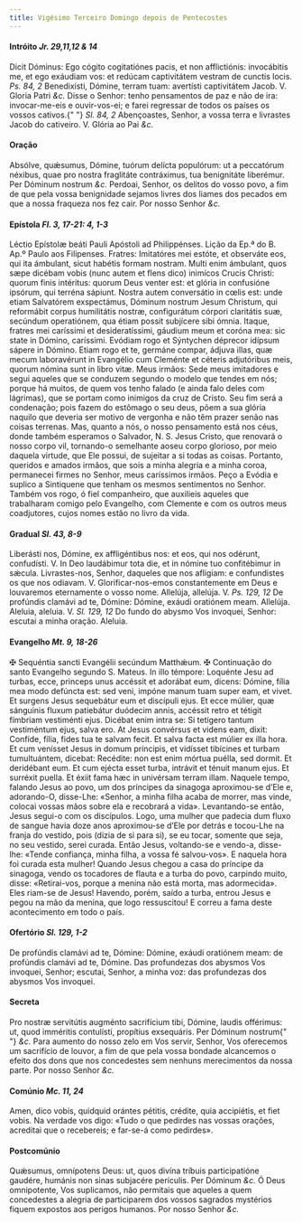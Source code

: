 ```yaml
---
title: Vigésimo Terceiro Domingo depois de Pentecostes
---
```


#### Intróito <em>Jr. 29,11,12 & 14</em>

<div class="grid grid-cols-2 gap-5">
  <span class="text-justify">
    Dicit Dóminus: Ego cógito cogitatiónes pacis, et non afflictiónis:
    invocábitis me, et ego exáudiam vos: et redúcam captivitátem vestram de
    cunctis locis. <em>Ps. 84, 2</em> Benedixísti, Dómine, terram tuam:
    avertísti captivitátem Jacob. V. Gloria Patri <em>&c.</em>
  </span>
  <span class="text-justify">
    Disse o Senhor: tenho pensamentos de paz e não de ira: invocar-me-eis e
    ouvir-vos-ei; e farei regressar de todos os países os vossos cativos.{" "}
    <em>Sl. 84, 2</em> Abençoastes, Senhor, a vossa terra e livrastes Jacob do
    cativeiro. V. Glória ao Pai <em>&c.</em>
  </span>
</div>

#### Oração

<div class="grid grid-cols-2 gap-5">
  <span class="text-justify">
    Absólve, quǽsumus, Dómine, tuórum delícta populórum: ut a peccatórum
    néxibus, quae pro nostra fraglitáte contráximus, tua benignitáte liberémur.
    Per Dóminum nostrum <em>&c.</em>
  </span>
  <span class="text-justify">
    Perdoai, Senhor, os delitos do vosso povo, a fim de que pela vossa
    benignidade sejamos livres dos liames dos pecados em que a nossa fraqueza
    nos fez cair. Por nosso Senhor <em>&c.</em>
  </span>
</div>

#### Epístola <em>Fl. 3, 17-21: 4, 1-3</em>

<div class="grid grid-cols-2 gap-5">
  <span class="text-justify">
    Léctio Epístolæ beáti Pauli Apóstoli ad Philippénses.
  </span>
  <span class="text-justify">
    Lição da Ep.ª do B. Ap.º Paulo aos Filipenses.
  </span>
  <span class="text-justify">
    Fratres: Imitatóres mei estóte, et observáte eos, qui ita ámbulant, sicut
    habétis formam nostram. Multi enim ámbulant, quos sæpe dicébam vobis (nunc
    autem et flens dico) inimícos Crucis Christi: quorum finis intéritus: quorum
    Deus venter est: et glória in confusióne ipsórum, qui terréna sápiunt.
    Nostra autem conversátio in cœlis est: unde etiam Salvatórem exspectámus,
    Dóminum nostrum Jesum Christum, qui reformábit corpus humilitátis nostræ,
    configurátum córpori claritátis suæ, secúndum operatiónem, qua étiam possit
    subjícere sibi ómnia. Itaque, fratres mei caríssimi et desideratíssimi,
    gáudium meum et coróna mea: sic state in Dómino, caríssimi. Evódiam rogo et
    Sýntychen déprecor idípsum sápere in Dómino. Etiam rogo et te, germáne
    compar, ádjuva illas, quæ mecum laboravérunt in Evangélio cum Cleménte et
    céteris adjutóribus meis, quorum nómina sunt in libro vitæ.
  </span>
  <span class="text-justify">
    Meus irmãos: Sede meus imitadores e segui aqueles que se conduzem segundo o
    modelo que tendes em nós; porque há muitos, de quem vos tenho falado (e
    ainda falo deles com lágrimas), que se portam como inimigos da cruz de
    Cristo. Seu fim será a condenação; pois fazem do estômago o seu deus, põem a
    sua glória naquilo que deveria ser motivo de vergonha e não têm prazer senão
    nas coisas terrenas. Mas, quanto a nós, o nosso pensamento está nos céus,
    donde também esperamos o Salvador, N. S. Jesus Cristo, que renovará o nosso
    corpo vil, tornando-o semelhante aoseu corpo glorioso, por meio daquela
    virtude, que Ele possui, de sujeitar a si todas as coisas. Portanto,
    queridos e amados irmãos, que sois a minha alegria e a minha coroa,
    permanecei firmes no Senhor, meus caríssimos irmãos. Peço a Evódia e suplico
    a Sintiquene que tenham os mesmos sentimentos no Senhor. Também vos rogo, ó
    fiel companheiro, que auxilieis aqueles que trabalharam comigo pelo
    Evangelho, com Clemente e com os outros meus coadjutores, cujos nomes estão
    no livro da vida.
  </span>
</div>

#### Gradual <em>Sl. 43, 8-9</em>

<div class="grid grid-cols-2 gap-5">
  <span class="text-justify">
    Liberásti nos, Dómine, ex affligéntibus nos: et eos, qui nos odérunt,
    confudísti. V. In Deo laudábimur tota die, et in nómine tuo confitébimur in
    sǽcula.
  </span>
  <span class="text-justify">
    Livrastes-nos, Senhor, daqueles que nos afligiam: e confundistes os que nos
    odiavam. V. Glorificar-nos-emos constantemente em Deus e louvaremos
    eternamente o vosso nome.
  </span>
  <span class="text-justify">
    Allelúja, allelúja. V. <em>Ps. 129, 12</em> De profúndis clamávi ad te,
    Dómine: Dómine, exáudi oratiónem meam. Allelúja.
  </span>
  <span class="text-justify">
    Aleluia, aleluia. V. <em>Sl. 129, 12</em> Do fundo do abysmo Vos invoquei,
    Senhor: escutai a minha oração. Aleluia.
  </span>
</div>

#### Evangelho <em>Mt. 9, 18-26</em>

<div class="grid grid-cols-2 gap-5">
  <span class="text-justify">
    <span class="text-red-500">&#10016;</span> Sequéntia sancti Evangélii
    secúndum Matthǽum.
  </span>
  <span class="text-justify">
    <span class="text-red-500">&#10016;</span> Continuação do santo Evangelho
    segundo S. Mateus.
  </span>
  <span class="text-justify">
    In illo témpore: Loquénte Jesu ad turbas, ecce, princeps unus accéssit et
    adorábat eum, dicens: Dómine, fília mea modo defúncta est: sed veni, impóne
    manum tuam super eam, et vivet. Et surgens Jesus sequebátur eum et discípuli
    ejus. Et ecce múlier, quæ sánguinis fluxum patiebátur duódecim annis,
    accéssit retro et tétigit fímbriam vestiménti ejus. Dicébat enim intra se:
    Si tetígero tantum vestiméntum ejus, salva ero. At Jesus convérsus et videns
    eam, dixit: Confíde, fília, fides tua te salvam fecit. Et salva facta est
    múlier ex illa hora. Et cum venísset Jesus in domum príncipis, et vidísset
    tibícines et turbam tumultuántem, dicebat: Recédite: non est enim mórtua
    puélla, sed dormit. Et deridébant eum. Et cum ejécta esset turba, intrávit
    et ténuit manum ejus. Et surréxit puella. Et éxiit fama hæc in univérsam
    terram illam.
  </span>
  <span class="text-justify">
    Naquele tempo, falando Jesus ao povo, um dos príncipes da sinagoga
    aproximou-se d’Ele e, adorando-O, disse-Lhe: «Senhor, a minha filha acaba de
    morrer, mas vinde, colocai vossas mãos sobre ela e recobrará a vida».
    Levantando-se então, Jesus segui-o com os discípulos. Logo, uma mulher que
    padecia dum fluxo de sangue havia doze anos aproximou-se d’Ele por detrás e
    tocou-Lhe na franja do vestido, pois (dizia de si para si), se eu tocar,
    somente que seja, no seu vestido, serei curada. Então Jesus, voltando-se e
    vendo-a, disse-lhe: «Tende confiança, minha filha, a vossa fé salvou-vos». E
    naquela hora foi curada esta mulher! Quando Jesus chegou a casa do príncipe
    da sinagoga, vendo os tocadores de flauta e a turba do povo, carpindo muito,
    disse: «Retirai-vos, porque a menina não está morta, mas adormecida». Eles
    riam-se de Jesus! Havendo, porém, saído a turba, entrou Jesus e pegou na mão
    da menina, que logo ressuscitou! E correu a fama deste acontecimento em todo
    o país.
  </span>
</div>

#### Ofertório <em>Sl. 129, 1-2</em>

<div class="grid grid-cols-2 gap-5">
  <span class="text-justify">
    De profúndis clamávi ad te, Dómine: Dómine, exáudi oratiónem meam: de
    profúndis clamávi ad te, Dómine.
  </span>
  <span class="text-justify">
    Das profundezas dos abysmos Vos invoquei, Senhor; escutai, Senhor, a minha
    voz: das profundezas dos abysmos Vos invoquei.
  </span>
</div>

#### Secreta

<div class="grid grid-cols-2 gap-5">
  <span class="text-justify">
    Pro nostræ servitútis augménto sacrifícium tibi, Dómine, laudis offérimus:
    ut, quod imméritis contulísti, propítius exsequáris. Per Dóminum nostrum{" "}
    <em>&c.</em>
  </span>
  <span class="text-justify">
    Para aumento do nosso zelo em Vos servir, Senhor, Vos oferecemos um
    sacrifício de louvor, a fim de que pela vossa bondade alcancemos o efeito
    dos dons que nos concedestes sem nenhuns merecimentos da nossa parte. Por
    nosso Senhor <em>&c.</em>
  </span>
</div>

#### Comúnio <em>Mc. 11, 24</em>

<div class="grid grid-cols-2 gap-5">
  <span class="text-justify">
    Amen, dico vobis, quidquid orántes pétitis, crédite, quia accipiétis, et
    fiet vobis.
  </span>
  <span class="text-justify">
    Na verdade vos digo: «Tudo o que pedirdes nas vossas orações, acreditai que
    o recebereis; e far-se-á como pedirdes».
  </span>
</div>

#### Postcomúnio

<div class="grid grid-cols-2 gap-5">
  <span class="text-justify">
    Quǽsumus, omnípotens Deus: ut, quos divína tríbuis participatióne gaudére,
    humánis non sinas subjacére perículis. Per Dóminum <em>&c.</em>
  </span>
  <span class="text-justify">
    Ó Deus omnipotente, Vos suplicamos, não permitais que aqueles a quem
    concedestes a alegria de participarem dos vossos sagrados mystérios fiquem
    expostos aos perigos humanos. Por nosso Senhor <em>&c.</em>
  </span>
</div>
